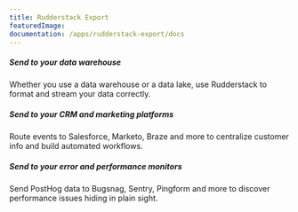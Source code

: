 ```yaml
---
title: Rudderstack Export
featuredImage: 
documentation: /apps/rudderstack-export/docs
---
```


<Section
    divider={false}
    title="Export events from PostHog to Rudderstack and use PostHog as a Rudderstack source, to send data elsewhere effortlessly."
    size="full"
    cols={3}
>
    <div>
        <h5>Send to your data warehouse</h5>
        <p>Whether you use a data warehouse or a data lake, use Rudderstack to format and stream your data correctly.</p>
    </div>
    <div>
        <h5>Send to your CRM and marketing platforms</h5>
        <p>Route events to Salesforce, Marketo, Braze and more to centralize customer info and build automated workflows.</p>
    </div>
    <div>
        <h5>Send to your error and performance monitors</h5>
        <p>Send PostHog data to Bugsnag, Sentry, Pingform and more to discover performance issues hiding in plain sight.</p>
    </div>
</Section>

<TutorialsSlider topic="rudderstack" />

<Documentation />
